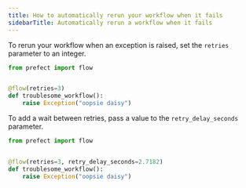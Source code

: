 ```yaml
---
title: How to automatically rerun your workflow when it fails
sidebarTitle: Automatically rerun a workflow when it fails
---
```


To rerun your workflow when an exception is raised, set the `retries` parameter to an integer.

```python
from prefect import flow


@flow(retries=3)
def troublesome_workflow():
    raise Exception("oopsie daisy")
```

To add a wait between retries, pass a value to the `retry_delay_seconds` parameter.

```python
from prefect import flow


@flow(retries=3, retry_delay_seconds=2.7182)
def troublesome_workflow():
    raise Exception("oopsie daisy")
```



